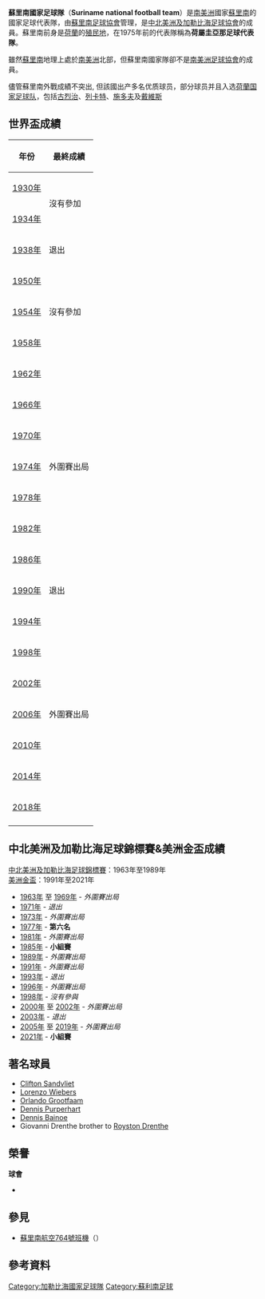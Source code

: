 {{Infobox National football team
| Name               = 蘇里南<br />Suriname
| Badge              = Surinam_FA.gif
| Nickname           = Natio<br/>A-Selektie<br/>Suriboys
| Association        = [[蘇里南足球協會|蘇里南足球協會]]
| Confederation      = [[CONCACAF|CONCACAF]]（[[中美洲|中美洲]]）
| Coach              = {{link-en|迪恩·戈雷|Dean Gorré}}
| Most caps          = {{link-en|馬龍·費爾特|Marlon Felter}} （44場）
| Top scorer         = {{link-en|斯蒂芬·里塞爾|Stefano Rijssel}} （14球）
| Home Stadium       = {{link-en|安德列·坎佩爾文體育場|André Kamperveen Stadion}}
| FIFA Trigramme     = SUR
| FIFA Rank          = {{FIFA World Rankings|SUR}}
| FIFA max           = 84
| FIFA max date      = 2008年8月
| FIFA min           = 191
| FIFA min date      = 2015年12月
| Elo Rank           = {{World Football Elo Ratings|Suriname}}
| Elo max            = 54
| Elo max date       = 1934年7月22日
| Elo min            = 172
| Elo min date       = 2016年2月21日

| pattern_la1        = _sur15h
| pattern_b1         = _suriname1516h
| pattern_ra1        = _sur15h
| pattern_so1        = _green_top
| leftarm1           = FFFFFF
| body1              = FFFFFF
| rightarm1          = FFFFFF
| shorts1            = FFFFFF
| socks1             = FFFFFF
| pattern_la2        = _sur15a
| pattern_b2         = _suriname1516a
| pattern_ra2        = _sur15a
| pattern_so2        = _green_top
| leftarm2           = FFFFFF
| body2              = FFFFFF
| rightarm2          = FFFFFF
| shorts2            = FF0000
| socks2             = FF0000

| First game         = {{flagicon|Curaçao}} [[荷屬安的列斯足球代表隊|荷屬安的列斯]] 1 - 3 蘇里南 {{flagicon|Netherlands}}<br />（[[庫拉索|庫拉索]]；1934年7月23日）
| Largest win        ={{flagicon|Suriname}} 蘇里南 8 - 1 [[阿魯巴國家足球隊|阿魯巴]] {{flagicon|Aruba}}<br />（[[蘇里南|蘇里南]][[帕拉马里博|帕拉马里博]]；2004年3月27日）
| Largest loss       ={{flagicon|Mexico}} [[墨西哥國家足球隊|墨西哥]] 8 - 1 蘇里南 {{flagicon|Suriname}}<br />（[[墨西哥|墨西哥]][[蒙特瑞|蒙特瑞]]；1977年10月15日）
| World cup apps     = 
| World cup first    = 
| World cup best     =  
| Regional name      = [[美洲金盃|美洲金盃/中北美洲及加勒比海足球錦標賽]] 
| Regional cup apps  = 3
| Regional cup first = [[1977年中北美洲及加勒比海足球錦標賽|1977年]]
| Regional cup best  = 第六名，[[1977年中北美洲及加勒比海足球錦標賽|1977年]]
}}
'''蘇里南國家足球隊'''（'''Suriname national football team'''）是[[南美洲|南美洲]]國家[[蘇里南|蘇里南]]的國家足球代表隊，由[[蘇里南足球協會|蘇里南足球協會]]管理，是[[中北美洲及加勒比海足球協會|中北美洲及加勒比海足球協會]]的成員。蘇里南前身是[[荷蘭|荷蘭]]的[[殖民地|殖民地]]，在1975年前的代表隊稱為'''荷屬圭亞那足球代表隊'''。

雖然[[蘇里南|蘇里南]]地理上處於[[南美洲|南美洲]]北部，但蘇里南國家隊卻不是[[南美洲足球協會|南美洲足球協會]]的成員。

儘管蘇里南外戰成績不突出, 但該國出产多名优质球员，部分球员并且入选[[荷蘭国家足球队|荷蘭国家足球队]]，包括[[古烈治|古烈治]]、[[列卡特|列卡特]]、[[施多夫|施多夫]]及[[戴維斯|戴維斯]]

<!--
Although the former [[Netherlands|Dutch]] [[colony|colony]] (named Dutch Guyana, until 1975) is located in [[South_America|South America]], it competes in [[CONCACAF|CONCACAF]], together with [[Guyana_national_football_team|Guyana]] and [[French_Guiana_national_football_team|French Guiana]]. Suriname won the CFU Championship (Digicel Caribbean Cup predecessor) in 1977, were runners-up in 1979  and reached fourth place in 1994 and 1996. Until the independence of Suriname in [[1975|1975]], it competed as the ''Dutch Guiana national football team''.

Unlike in the [[Netherlands_Antilles|Netherlands Antilles]], another former Dutch colony, it is ruled that players who move abroad to play in the Netherlands are not eligible to play for Suriname.<ref>[http://www.fifa.com/worldcup/news/newsid=692090.html#surinames+little+secret Suriname's little secret] - FIFA.com</ref> Many Suriname-born players and Dutch-born players of Surinamese descent, like [[Ruud_Gullit|Ruud Gullit]], [[Frank_Rijkaard|Frank Rijkaard]], [[Edgar_Davids|Edgar Davids]], [[Clarence_Seedorf|Clarence Seedorf]], [[Aron_Winter|Aron Winter]], [[Romeo_Castelen|Romeo Castelen]], and [[Jimmy_Floyd_Hasselbaink|Jimmy Floyd Hasselbaink]] turned out to play for [[Netherlands_national_football_team|''Oranje'']]. In 2008 they have gotten off to their best start and will now enter the group stage of CONCACAF World Cup qualifying despite using only local players. With their shock 2-leg victory over up and coming Guyana they have now earned home dates with some CONCACAF "powers" including Costa Rica.-->

== 世界盃成績 ==
{| class="wikitable" style="text-align: center;"
|-
!年份
!最終成績
|-
|{{flagicon|Uruguay}} [[1930年世界盃足球賽|1930年]]||rowspan=2|沒有參加
|-
|{{flagicon|KIT}} [[1934年世界盃足球賽|1934年]]
|-
|{{flagicon|France}} [[1938年世界盃足球賽|1938年]]||退出
|-
|{{flagicon|BRA|variant=1889}} [[1950年世界盃足球賽|1950年]]||rowspan=3|沒有參加
|-
|{{flagicon|Switzerland}} [[1954年世界盃足球賽|1954年]]
|-
|{{flagicon|Sweden}} [[1958年世界盃足球賽|1958年]]
|-
|{{flagicon|Chile}} [[1962年世界盃足球賽|1962年]]||rowspan=7|外圍賽出局
|-
|{{flagicon|England}} [[1966年世界盃足球賽|1966年]]
|-
|{{flagicon|Mexico}} [[1970年世界盃足球賽|1970年]]
|-
|{{flagicon|West Germany}} [[1974年世界盃足球賽|1974年]]
|-
|{{flagicon|Argentina}} [[1978年世界盃足球賽|1978年]]
|-
|{{flagicon|Spain}} [[1982年世界盃足球賽|1982年]]
|-
|{{flagicon|Mexico}} [[1986年世界盃足球賽|1986年]]
|-
|{{flagicon|Italy}} [[1990年世界盃足球賽|1990年]]||退出
|-
|{{flagicon|United States}} [[1994年世界盃足球賽|1994年]]||rowspan=7|外圍賽出局
|-
|{{flagicon|France}} [[1998年世界盃足球賽|1998年]]
|-
|{{flagicon|South Korea}}{{flagicon|Japan}} [[2002年世界盃足球賽|2002年]]
|-
|{{flagicon|Germany}} [[2006年世界盃足球賽|2006年]]
|-
|{{flagicon|South Africa}} [[2010年世界盃足球賽|2010年]]
|-
|{{flagicon|Brazil}} [[2014年世界盃足球賽|2014年]]
|-
|{{flagicon|Russia}} [[2018年世界盃足球賽|2018年]]
|-
|}

== 中北美洲及加勒比海足球錦標賽&美洲金盃成績 ==
[[中北美洲及加勒比海足球錦標賽|中北美洲及加勒比海足球錦標賽]]：1963年至1989年<br/>
[[美洲金盃|美洲金盃]]：1991年至2021年

* [[1963年中北美洲及加勒比海足球錦標賽|1963年]] 至 [[1969年中北美洲及加勒比海足球錦標賽|1969年]] - ''外圍賽出局''
* [[1971年中北美洲及加勒比海足球錦標賽|1971年]] - ''退出''
* [[1973年中北美洲及加勒比海足球錦標賽|1973年]] - ''外圍賽出局''
* [[1977年中北美洲及加勒比海足球錦標賽|1977年]] - '''第六名'''
* [[1981年中北美洲及加勒比海足球錦標賽|1981年]] - ''外圍賽出局''
* [[1985年中北美洲及加勒比海足球錦標賽|1985年]] - '''小組賽'''
* [[1989年中北美洲及加勒比海足球錦標賽|1989年]] - ''外圍賽出局''
* [[1991年美洲金盃|1991年]] - ''外圍賽出局''
* [[1993年美洲金盃|1993年]] - ''退出''
* [[1996年美洲金盃|1996年]] - ''外圍賽出局''
* [[1998年美洲金盃|1998年]] - ''沒有參與''
* [[2000年美洲金盃|2000年]] 至 [[2002年美洲金盃|2002年]] - ''外圍賽出局''
* [[2003年美洲金盃|2003年]] - ''退出''
* [[2005年美洲金盃|2005年]] 至 [[2019年美洲金盃|2019年]] - ''外圍賽出局''
* [[2021年美洲金盃|2021年]] - '''小組賽'''

== 著名球員 ==
* [[Clifton_Sandvliet|Clifton Sandvliet]]
* [[Lorenzo_Wiebers|Lorenzo Wiebers]]
* [[Orlando_Grootfaam|Orlando Grootfaam]]
* [[Dennis_Purperhart|Dennis Purperhart]]
* [[Dennis_Bainoe|Dennis Bainoe]]
* Giovanni Drenthe brother to [[Royston_Drenthe|Royston Drenthe]]

== 榮譽 ==
'''球會'''
* {{Sport honours|[[中北美洲及加勒比海聯賽冠軍盃|中北美洲及加勒比海聯賽冠軍盃]]|2|1973年、1981年}}

== 參見 ==
* [[蘇里南航空764號班機|蘇里南航空764號班機]]（{{lang|en|Surinam Airways Flight 764}}）

== 參考資料 ==
{{reflist}}


{{CONCACAF teams}}

[[Category:加勒比海國家足球隊|Category:加勒比海國家足球隊]]
[[Category:蘇利南足球|Category:蘇利南足球]]